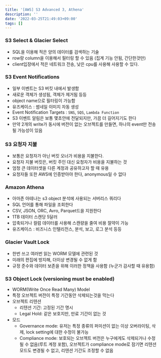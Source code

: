 ```yaml
---
title: '[AWS] S3 Advanced 3, Athena'
description: ''
date: '2022-03-25T21:49:03+09:00'
tags: []
---
```


### S3 Select & Glacier Select
- SQL을 이용해 적은 양의 데이터를 검색하는 기술
- row랑 column을 이용해서 필터링 할 수 있음 (집계 기능 안됨, 간단한것만)
- client입장에서 적은 네트워크 전송, 낮은 cpu를 사용해 사용할 수 있다.

### S3 Event Notifications
- 일부 이벤트는 S3 버킷 내에서 발생함
- 새로운 객체가 생성됨, 객체가 제거됨 등등
- object name으로 필터링이 가능함
- 유즈케이스 : 썸네일 이미지 자동 생성
- Event Notification Targets : `SNS`, `SQS`, `Lambda Function`
- S3 이벤트 알림은 보통 몇초안에 전달되지만, 가끔 더 길어지기도 한다
- 만약 2개의 write가 동시에 버전이 없는 오브젝트를 만들면, 하나의 event만 전송될 가능성이 있음

### S3 요청자 지불
- 보통은 요청자가 아닌 버킷 오너가 비용을 지불한다.
- 요청자 지불 버킷은, 버킷 주인 대신 요청자가 비용을 지불하는 것
- 엄청 큰 데이터셋을 다른 계정과 공유하고자 할 때 유용
- 요청자들 또한 AWS에 인증받아야 한다, anonymous일 수 없다

### Amazon Athena
- 아마존 아테나는 s3 object 분석에 사용되는 서버리스 쿼리다
- SQL 언어를 통해 파일을 조회한다
- CSV, JSON, ORC, Avro, Parquet드을 지원한다
- 1TB 데이터 스캔당 5달러
- 압축되거나 컬럼 데이터를 사용해 스캔량을 줄여 비용 절약이 가능
- 유즈케이스 : 비즈니스 인텔리전스, 분석, 보고, 로그 분석 등등

### Glacier Vault Lock
- 한번 쓰고 여러번 읽는 WORM 모델에 관련된 것
- 미래의 편집에 방지해, 더이상 변경될 수 없게 함
- 규정 준수와 데이터 보존을 위해 이러한 정책을 사용함 (누군가 감사할 때 유용함)

### S3 Object Lock (versioning must be enabled)
- WORM(Write Once Read Many) Model
- 특정 오브젝트 버전이 특정 기간동안 삭제되는것을 막는다
- 오브젝트 리텐션
    - 리텐션 기간: 고정된 기간 명시
    - Legal Hold: 같은 보호지만, 만료 기간이 없는 것
- 모드
    - Governance mode: 유저는 특정 종류의 퍼미션이 없는 이상 오버라이팅, 삭제, lock setting에 대한 수정이 불가능
    - Compliance mode: 보호되는 오브젝트 버전은 누구에게도 삭제되거나 수정될 수 없음(루트 계정 포함), 오브젝트가 compliance mode로 잠기면
리텐션 모드도 변경될 수 없고, 리텐션 기간도 조정할 수 없음